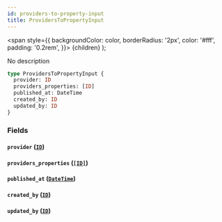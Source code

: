 ```yaml
---
id: providers-to-property-input
title: ProvidersToPropertyInput
---
```


<span
style={{
      backgroundColor: color,
      borderRadius: '2px',
      color: '#fff',
      padding: '0.2rem',
    }}>
{children}
</span>
);

No description

```graphql
type ProvidersToPropertyInput {
  provider: ID
  providers_properties: [ID]
  published_at: DateTime
  created_by: ID
  updated_by: ID
}
```

### Fields

#### `provider` ([`ID`](/v1/scalars/id))

#### `providers_properties` ([`[ID]`](/v1/scalars/id))

#### `published_at` ([`DateTime`](/v1/scalars/date-time))

#### `created_by` ([`ID`](/v1/scalars/id))

#### `updated_by` ([`ID`](/v1/scalars/id))
